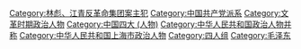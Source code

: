 {{Catmore}}

[[Category:林彪、江青反革命集团案主犯|Category:林彪、江青反革命集团案主犯]]
[[Category:中国共产党派系|Category:中国共产党派系]]
[[Category:文革时期政治人物|Category:文革时期政治人物]]
[[Category:中国四大_(人物)|Category:中国四大 (人物)]]
[[Category:中华人民共和国政治人物并称|Category:中华人民共和国政治人物并称]]
[[Category:中华人民共和国上海市政治人物|Category:中华人民共和国上海市政治人物]]
[[Category:四人组|Category:四人组]]
[[Category:毛泽东|Category:毛泽东]]